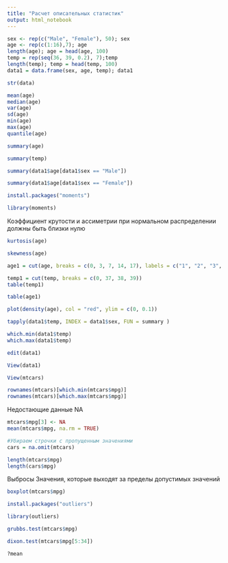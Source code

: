 ```yaml
---
title: "Расчет описательных статистик"
output: html_notebook
---
```


```r
sex <- rep(c("Male", "Female"), 50); sex
age <- rep(c(1:16),7); age
length(age); age = head(age, 100)
temp = rep(seq(36, 39, 0.2), 7);temp
length(temp); temp = head(temp, 100)
data1 = data.frame(sex, age, temp); data1
```

```r
str(data)
```

```r
mean(age)
median(age)
var(age)
sd(age)
min(age)
max(age)
quantile(age)
```

```r
summary(age)
```
```r
summary(temp)
```

```r
summary(data1$age[data1$sex == "Male"])
```
```r
summary(data1$age[data1$sex == "Female"])
```


```r
install.packages("moments")
```

```r
library(moments)
```

Коэффициент крутости и ассиметрии при нормальном распределении должны быть близки нулю
```r
kurtosis(age)
```

```r
skewness(age)
```


```r
age1 = cut(age, breaks = c(0, 3, 7, 14, 17), labels = c("1", "2", "3", "4"));age1
```

```r
temp1 = cut(temp, breaks = c(0, 37, 38, 39))
table(temp1)
```


```r
table(age1)
```

```r
plot(density(age), col = "red", ylim = c(0, 0.1))
```

```r
tapply(data1$temp, INDEX = data1$sex, FUN = summary )
```


```r
which.min(data1$temp)
which.max(data1$temp)
```
```r
edit(data1)
```


```r
View(data1)
```

```r
View(mtcars)
```

```r
rownames(mtcars)[which.min(mtcars$mpg)]
rownames(mtcars)[which.max(mtcars$mpg)]
```

Недостающие данные NA

```r
mtcars$mpg[3] <- NA
mean(mtcars$mpg, na.rm = TRUE)
```

```r
#Убираем строчки с пропущенным значениями
cars = na.omit(mtcars)
```

```r
length(mtcars$mpg)
length(cars$mpg)
```

Выбросы
Значения, которые выходят за пределы допустимых значений
```r
boxplot(mtcars$mpg)
```


```r
install.packages("outliers")
```

```r
library(outliers)
```

```r
grubbs.test(mtcars$mpg)
```

```r
dixon.test(mtcars$mpg[5:34])
```

```r
?mean
```




```r

```















